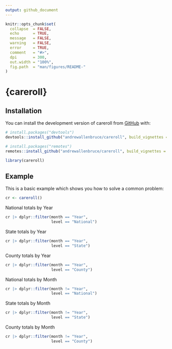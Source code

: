 ```yaml
---
output: github_document
---
```


<!-- README.md is generated from README.Rmd. Please edit that file -->

```r
knitr::opts_chunk$set(
  collapse  = FALSE,
  echo      = TRUE,
  message   = FALSE, 
  warning   = FALSE,
  error     = TRUE,
  comment   = "#>",
  dpi       = 300, 
  out.width = "100%",
  fig.path  = "man/figures/README-"
)
```

# {careroll}

<!-- badges: start -->
<!-- badges: end -->


## Installation

You can install the development version of careroll from [GitHub](https://github.com/) with:

``` r
# install.packages("devtools")
devtools::install_github("andrewallenbruce/careroll", build_vignettes = TRUE)
```

``` r
# install.packages("remotes")
remotes::install_github("andrewallenbruce/careroll", build_vignettes = TRUE)
```

```r
library(careroll)
```

## Example

This is a basic example which shows you how to solve a common problem:

```r
cr <- careroll()
```

 National totals by Year

```r
cr |> dplyr::filter(month == "Year", 
                    level == "National")
```

State totals by Year

```r
cr |> dplyr::filter(month == "Year", 
                    level == "State")
```
County totals by Year

```r
cr |> dplyr::filter(month == "Year", 
                    level == "County")
```

National totals by Month

```r
cr |> dplyr::filter(month != "Year", 
                    level == "National")
```

State totals by Month

```r
cr |> dplyr::filter(month != "Year", 
                    level == "State")
```

County totals by Month

```r
cr |> dplyr::filter(month != "Year", 
                    level == "County")
```
